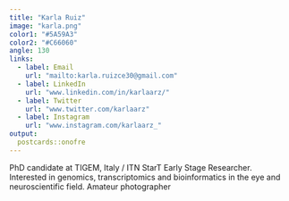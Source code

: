 ```yaml
---
title: "Karla Ruiz"
image: "karla.png"
color1: "#5A59A3"
color2: "#C66060"
angle: 130
links:
  - label: Email
    url: "mailto:karla.ruizce30@gmail.com"
  - label: LinkedIn
    url: "www.linkedin.com/in/karlaarz/"
  - label: Twitter
    url: "www.twitter.com/karlaarz"
  - label: Instagram
    url: "www.instagram.com/karlaarz_"
output:
  postcards::onofre
---
```


PhD candidate at TIGEM, Italy / ITN StarT Early Stage Researcher. 
Interested in genomics, transcriptomics and bioinformatics in the eye and neuroscientific field.
Amateur photographer


